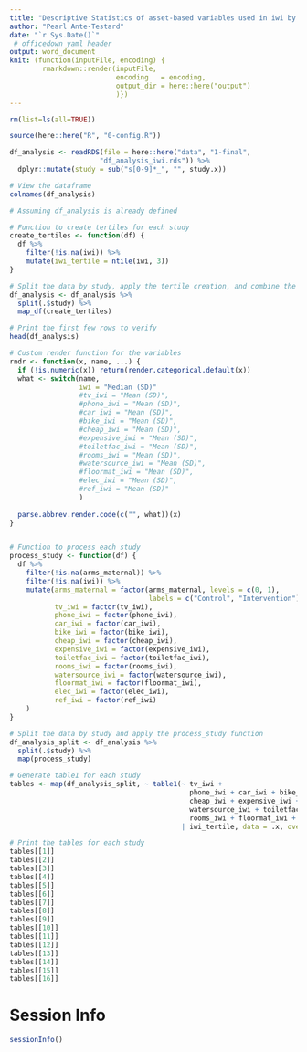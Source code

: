 ```yaml
---
title: "Descriptive Statistics of asset-based variables used in iwi by iwi tertiles"
author: "Pearl Ante-Testard"
date: "`r Sys.Date()`"
 # officedown yaml header
output: word_document
knit: (function(inputFile, encoding) {
        rmarkdown::render(inputFile, 
                          encoding   = encoding, 
                          output_dir = here::here("output")
                          )})
---
```



```r

rm(list=ls(all=TRUE))

```

```r

source(here::here("R", "0-config.R"))

```

```r

df_analysis <- readRDS(file = here::here("data", "1-final",
                      "df_analysis_iwi.rds")) %>%
  dplyr::mutate(study = sub("s[0-9]*_", "", study.x)) 

# View the dataframe
colnames(df_analysis)

# Assuming df_analysis is already defined

# Function to create tertiles for each study
create_tertiles <- function(df) {
  df %>%
    filter(!is.na(iwi)) %>%
    mutate(iwi_tertile = ntile(iwi, 3))
}

# Split the data by study, apply the tertile creation, and combine the results
df_analysis <- df_analysis %>%
  split(.$study) %>%
  map_df(create_tertiles)

# Print the first few rows to verify
head(df_analysis)

```


```r

# Custom render function for the variables
rndr <- function(x, name, ...) {
  if (!is.numeric(x)) return(render.categorical.default(x))
  what <- switch(name,
                 iwi = "Median (SD)"
                 #tv_iwi = "Mean (SD)",
                 #phone_iwi = "Mean (SD)",
                 #car_iwi = "Mean (SD)",
                 #bike_iwi = "Mean (SD)",
                 #cheap_iwi = "Mean (SD)",
                 #expensive_iwi = "Mean (SD)",
                 #toiletfac_iwi = "Mean (SD)",
                 #rooms_iwi = "Mean (SD)",
                 #watersource_iwi = "Mean (SD)",
                 #floormat_iwi = "Mean (SD)",
                 #elec_iwi = "Mean (SD)",
                 #ref_iwi = "Mean (SD)"
                 )
  
  parse.abbrev.render.code(c("", what))(x)
}


# Function to process each study
process_study <- function(df) {
  df %>%
    filter(!is.na(arms_maternal)) %>%
    filter(!is.na(iwi)) %>%
    mutate(arms_maternal = factor(arms_maternal, levels = c(0, 1), 
                                  labels = c("Control", "Intervention")),
           tv_iwi = factor(tv_iwi),
           phone_iwi = factor(phone_iwi),
           car_iwi = factor(car_iwi),
           bike_iwi = factor(bike_iwi),
           cheap_iwi = factor(cheap_iwi),
           expensive_iwi = factor(expensive_iwi),
           toiletfac_iwi = factor(toiletfac_iwi),
           rooms_iwi = factor(rooms_iwi),
           watersource_iwi = factor(watersource_iwi),
           floormat_iwi = factor(floormat_iwi),
           elec_iwi = factor(elec_iwi),
           ref_iwi = factor(ref_iwi)
    )
}

# Split the data by study and apply the process_study function
df_analysis_split <- df_analysis %>%
  split(.$study) %>%
  map(process_study)

# Generate table1 for each study
tables <- map(df_analysis_split, ~ table1(~ tv_iwi +
                                            phone_iwi + car_iwi + bike_iwi +
                                            cheap_iwi + expensive_iwi +
                                            watersource_iwi + toiletfac_iwi +
                                            rooms_iwi + floormat_iwi + elec_iwi + ref_iwi
                                          | iwi_tertile, data = .x, overall = FALSE, rowlabelhead = "Asset variables", render = rndr, topclass="Rtable1-grid Rtable1-shade Rtable1-times Rtable1-row"))

# Print the tables for each study
tables[[1]]
tables[[2]]
tables[[3]]
tables[[4]]
tables[[5]]
tables[[6]]
tables[[7]]
tables[[8]]
tables[[9]]
tables[[10]]
tables[[11]]
tables[[12]]
tables[[13]]
tables[[14]]
tables[[15]]
tables[[16]]
```



# Session Info
```r
sessionInfo()
```


